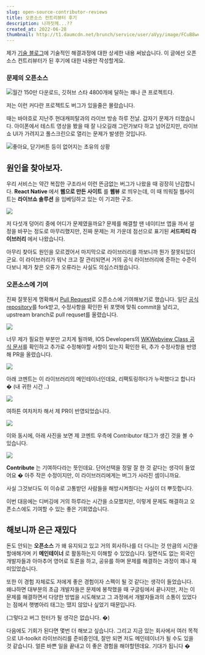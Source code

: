 ```yaml
---
slug: open-source-contributor-reviews
title: 오픈소스 컨트리뷰터 후기
description: 나까짓께...??
created_at: 2022-06-28
thumbnail: http://t1.daumcdn.net/brunch/service/user/aVyy/image/FCuB8weY2R5aGZQ6V2___2GunM0.png
---
```


제가 [기술 블로그](https://www.hojunin.com/library)에 기술적인 해결과정에 대한 상세한 내용 써놨습니다. 이
글에선 오픈소스 컨트리뷰터가 된 후기에 대한 내용만 작성할게요.

### 문제의 오픈소스

![](http://t1.daumcdn.net/brunch/service/user/aVyy/image/h68m4yc8rHwqF_AwpMLYhCPgIKY.png)월간
150만 다운로드, 깃허브 스타 4800개에 달하는 꽤나 큰 프로젝트다.

저는 이런 커다란 프로젝트도 버그가 있을줄은 몰랐습니다.

때는 바야흐로 지난주 현대캐피탈과의 라이브 방송 하루 전날. 갑자기 문제가 터졌습니다. 아이폰에서 테스트 영상을 봤을 때 잘 나오길래
그런가보다 하고 넘어갔지만, 라이브쇼 UI가 가려지고 풀스크린으로 열리는 문제가 발생한 것입니다.

![](http://t1.daumcdn.net/brunch/service/user/aVyy/image/F5oMF1UMCgxdX-3aKGf3qBmQJKo)좋아요,
닫기버튼 등이 없어지는 초유의 상황

## 원인을 찾아보자.

우리 서비스는 약간 복잡한 구조라서 이런 뜬금없는 버그가 나왔을 때 굉장히 난감합니다. **React Native** 에서 **웹으로 만든
사이트** 를 **웹뷰** 로 띄우는데, 이 때 띄워질 웹사이트는 **라이브쇼 솔루션** 을 임베딩하고 있는 이 기괴한 구조.

![](http://t1.daumcdn.net/brunch/service/user/aVyy/image/7Uq9WVjrhCQX8ozpRhOTHvM9CNE.png)

저 다섯개 덩어리 중에 어디가 문제였을까요? 문제를 해결할 땐 네이티브 앱을 까서 설정을 바꾸는 정도로 마무리했지만, 진짜 문제는 저 가운데
점선으로 표기된 **서드파티 라이브러리** 에서 나왔습니다.

아무리 찾아도 원인을 모르겠어서 마지막으로 라이브러리를 까보니까 뭔가 잘못되있더군요. 이 라이브러리가 워낙 크고 잘 관리되면서 거의 공식
라이브러리에 준하는 수준이다보니 제가 찾은 오류가 오류라는 사실도 의심스러웠습니다.

### 오픈소스에 기여

진짜 잘못된게 명확해서 [Pull Request](https://github.com/react-native-webview/react-native-webview/pull/2548)로 오픈소스에 기여해보기로 했습니다. 일단 [공식
repository](https://github.com/react-native-webview/react-native-webview)를
fork받고, 수정사항을 확인한 뒤 포맷에 맞춰 commit을 날리고, upstream branch로 pull requset를 올렸습니다.

![](http://t1.daumcdn.net/brunch/service/user/aVyy/image/-pQ9KOYvIA2SSDsD48VKslAEBOk.png)

너무 제가 필요한 부분만 고치게 될까봐, IOS Developers의 [WKWebview Class 공식
문서](https://developer.apple.com/documentation/webkit/wkdownload/3727342-webview/)를
확인하고 추가로 수정해야할 사항이 있는지 확인한 뒤, 추가 수정사항을 반영해 PR을 올렸습니다.

![](http://t1.daumcdn.net/brunch/service/user/aVyy/image/zeWtqqvR26kjp5MkH8t6xNM4Zv4.png)

아래 코멘트는 이 라이브러리의 메인테이너인데요, 리팩토링하다가 누락했다고 합니다 � (내 귀한 시간 ..)

![](http://t1.daumcdn.net/brunch/service/user/aVyy/image/wEDC59g2KINX9mvUiz1pp5rewyM.png)

여하튼 여차저차 해서 제 PR이 반영되었습니다.

![](http://t1.daumcdn.net/brunch/service/user/aVyy/image/--M2RYNJQ_tS47FeP5wCjoqw748.png)

이와 동시에, 아래 사진을 보면 제 코멘트 우측에 Contributor 태그가 생긴 것을 볼 수 있습니다.

![](http://t1.daumcdn.net/brunch/service/user/aVyy/image/azBPJztUnt9SYFE6V4fKDH9ab04.png)

**Contribute** 는 기여하다라는 뜻인데요. 단어선택을 정말 잘 한 것 같다는 생각이 들었어요 � 아주 작은 수정이지만, 이
라이브러리에게는 버그가 사라진 셈이니까요.

사실 그것보다도 이 이슈로 고통받던 사람들을 해방시켜줬다는 사실이 더 뿌듯합니다.

이번 대응에는 디버깅에 거의 하루라는 시간을 소모했지만, 이렇게 문제도 해결하고 오픈소스에도 기여할 수 있는 좋은 기회였습니다.

## 해보니까 은근 재밌다

돈도 안되는 **오픈소스** 가 왜 유지되고 있고 거의 회사하나를 더 다니는 것 만큼의 시간을 할애해가며 키 **메인테이너** 로 활동하는지
이해할 수 있었습니다. 일면식도 없는 외국인 개발자들과 아마추어 영어로 토론을 하고, 공유를 하며 문제를 해결하는 과정이 꽤나
재미있었습니다.

또한 이 경험 자체로도 저에게 좋은 경험이자 스펙이 될 것 같다는 생각이 들었습니다. 왜냐하면 대부분의 초급 개발자들은 문제에 봉착했을 때
구글링에서 끝나지만, 저는 이 문제를 해결하면서 다양한 방법을 시도해보고 그 과정에서 개발자들과의 소통이 있었다는 점에서 햇병아리 태그는
땠지 않았나 싶었기 때문입니다.

(그렇다고 버그 헌터가 될 생각은 없습니다. �)

다음에도 기회가 된다면 몇번 더 해보고 싶습니다. 그리고 지금 있는 회사에서 여러 목적으로 UI-toolkit 라이브러리를 준비중인데, 잘만
되면 저도 메인테이너가 될 수도 있을 것 같습니다. 얼른 바쁜 일을 끝내고 이 좋은 경험을 해야할텐데요. 기대가 됩니다 �
